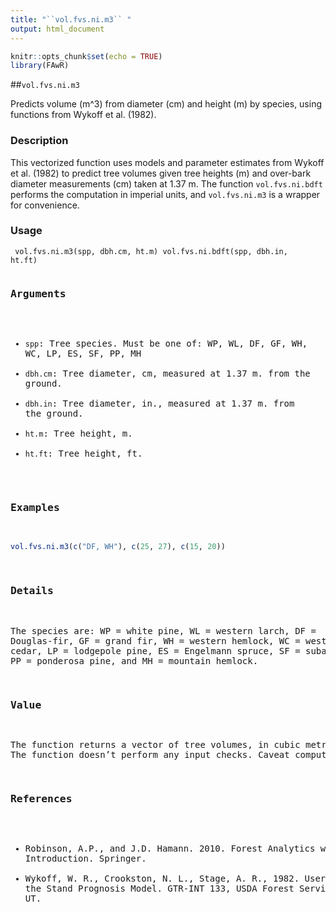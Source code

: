 ```yaml
---
title: "``vol.fvs.ni.m3`` "
output: html_document
---
```


```r
knitr::opts_chunk$set(echo = TRUE)
library(FAwR)
```

##``vol.fvs.ni.m3`` 

Predicts volume (m^3) from diameter (cm) and height (m) by species,
using functions from Wykoff et al. (1982).

### Description

This vectorized function uses models and parameter estimates from Wykoff et al. (1982) to predict tree volumes given tree heights (m) and over-bark diameter measurements (cm) taken at 1.37 m. 
The function ``vol.fvs.ni.bdft`` performs the computation in imperial units, and ``vol.fvs.ni.m3`` is a wrapper for convenience.


### Usage
<pre><code>
vol.fvs.ni.m3(spp, dbh.cm, ht.m)
vol.fvs.ni.bdft(spp, dbh.in, ht.ft)
</code><pre>
### Arguments
* ``spp``: Tree species. Must be one of: WP, WL, DF, GF, WH, WC, LP, ES, SF, PP, MH
* ``dbh.cm``: Tree diameter, cm, measured at 1.37 m. from the ground.
* ``dbh.in``: Tree diameter, in., measured at 1.37 m. from the ground.
* ``ht.m``: Tree height, m.
* ``ht.ft``: Tree height, ft.



### Examples
```r
vol.fvs.ni.m3(c("DF, WH"), c(25, 27), c(15, 20))
```

### Details
The species are: WP = white pine, WL = western larch, DF = Douglas-fir, GF = grand fir, WH = western hemlock, WC = western red cedar, LP = lodgepole pine, ES = Engelmann spruce, SF = subalpine fir, PP = ponderosa pine, and MH = mountain hemlock.

### Value
The function returns a vector of tree volumes, in cubic metres.
Note
The function doesn't perform any input checks. Caveat computator.

### References
* Robinson, A.P., and J.D. Hamann. 2010. Forest Analytics with R: an Introduction. Springer.
* Wykoff, W. R., Crookston, N. L., Stage, A. R., 1982. User’s Guide to the Stand Prognosis Model. GTR-INT 133, USDA Forest Service, Ogden, UT.